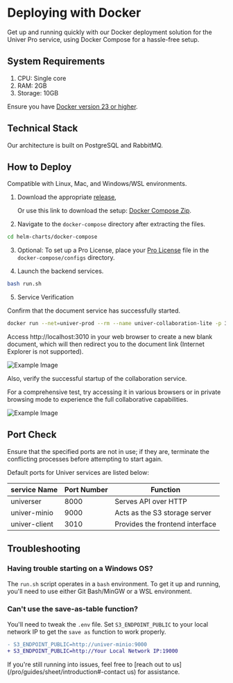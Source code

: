 # Deploying with Docker

Get up and running quickly with our Docker deployment solution for the Univer Pro service, using Docker Compose for a hassle-free setup.

## System Requirements

1. CPU: Single core
2. RAM: 2GB
3. Storage: 10GB

Ensure you have [Docker version 23 or higher](https://docs.docker.com/engine/install/).

## Technical Stack

Our architecture is built on PostgreSQL and RabbitMQ.

## How to Deploy

Compatible with Linux, Mac, and Windows/WSL environments.

1. Download the appropriate [release](https://github.com/dream-num/helm-charts/releases),

   Or use this link to download the setup: [Docker Compose Zip](https://release-univer.oss-cn-shenzhen.aliyuncs.com/release-demo/docker-compose.zip).

2. Navigate to the `docker-compose` directory after extracting the files.

```bash
cd helm-charts/docker-compose
```

3. Optional: To set up a Pro License, place your [Pro License](/pro/license) file in the `docker-compose/configs` directory.

4. Launch the backend services.

```bash
bash run.sh
```

5. Service Verification

Confirm that the document service has successfully started.

```bash
docker run --net=univer-prod --rm --name univer-collaboration-lite -p 3010:3010 univer-acr-registry.cn-shenzhen.cr.aliyuncs.com/release/univer-collaboration-lite:latest
```

Access http://localhost:3010 in your web browser to create a new blank document, which will then redirect you to the document link (Internet Explorer is not supported).

![Example Image](./imgs/img1.png)

Also, verify the successful startup of the collaboration service.

For a comprehensive test, try accessing it in various browsers or in private browsing mode to experience the full collaborative capabilities.

![Example Image](./imgs/img2.png)

## Port Check

Ensure that the specified ports are not in use; if they are, terminate the conflicting processes before attempting to start again.

Default ports for Univer services are listed below:

| service Name | Port Number |  	Function |
| --- | --- | --- |
| universer | 8000 | Serves API over HTTP |
| univer-minio | 9000 | Acts as the S3 storage server |
| univer-client | 3010 | Provides the frontend interface |

## Troubleshooting

### Having trouble starting on a Windows OS?

The `run.sh` script operates in a `bash` environment. To get it up and running, you'll need to use either Git Bash/MinGW or a WSL environment.

### Can't use the save-as-table function?

You'll need to tweak the `.env` file. Set `S3_ENDPOINT_PUBLIC` to your local network IP to get the `save as` function to work properly.

```diff
- S3_ENDPOINT_PUBLIC=http://univer-minio:9000
+ S3_ENDPOINT_PUBLIC=http://Your Local Network IP:19000
```

If you're still running into issues, feel free to [reach out to us](/pro/guides/sheet/introduction#-contact us) for assistance.